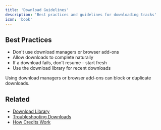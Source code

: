 ```yaml
---
title: 'Download Guidelines'
description: 'Best practices and guidelines for downloading tracks'
icon: 'book'
---
```


## Best Practices

- Don't use download managers or browser add-ons
- Allow downloads to complete naturally
- If a download fails, don't resume - start fresh
- Use the download library for recent downloads

<Warning>
Using download managers or browser add-ons can block or duplicate downloads.
</Warning>

## Related
- [Download Library](/downloads/library)
- [Troubleshooting Downloads](/downloads/troubleshooting)
- [How Credits Work](/credits/how-credits-work) 